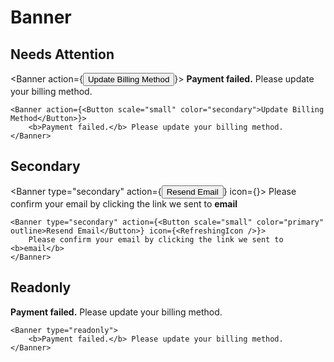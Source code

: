 
# Banner

## Needs Attention

<Banner action={<Button scale="small" color="secondary">Update Billing Method</Button>}>
    <b>Payment failed.</b> Please update your billing method.
</Banner>

```
<Banner action={<Button scale="small" color="secondary">Update Billing Method</Button>}>
    <b>Payment failed.</b> Please update your billing method.
</Banner>
```

## Secondary

<Banner type="secondary" action={<Button scale="small" color="primary" outline>Resend Email</Button>} icon={<RefreshingIcon />}>
    Please confirm your email by clicking the link we sent to <b>email</b>
</Banner>

```
<Banner type="secondary" action={<Button scale="small" color="primary" outline>Resend Email</Button>} icon={<RefreshingIcon />}>
    Please confirm your email by clicking the link we sent to <b>email</b>
</Banner>
```

## Readonly

<Banner type="readonly">
    <b>Payment failed.</b> Please update your billing method.
</Banner>

```
<Banner type="readonly">
    <b>Payment failed.</b> Please update your billing method.
</Banner>
```

